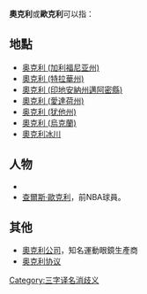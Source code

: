 '''奧克利'''或'''歐克利'''可以指：

==地點==
* [[奥克利_(加利福尼亚州)|奥克利 (加利福尼亚州)]]
* [[奧克利_(特拉華州)|奧克利 (特拉華州)]]
* [[奧克利_(印地安納州邁阿密縣)|奧克利 (印地安納州邁阿密縣)]]
* [[奧克利_(愛達荷州)|奧克利 (愛達荷州)]]
* [[奥克利_(犹他州)|奥克利 (犹他州)]]
* [[奧克利_(烏克蘭)|奧克利 (烏克蘭)]]
* [[奧克利冰川|奧克利冰川]]

==人物==
* {{le|奧克利 (姓氏)|Oakley (surname)}}
* [[查爾斯·歐克利|查爾斯·歐克利]]，前NBA球員。

==其他==
* [[奧克利公司|奧克利公司]]，知名運動眼鏡生產商
* [[奥克利协议|奥克利协议]]

{{disambig}}

[[Category:三字译名消歧义|Category:三字译名消歧义]]